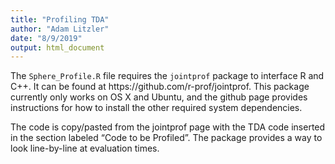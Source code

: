 ```yaml
---
title: "Profiling TDA"
author: "Adam Litzler"
date: "8/9/2019"
output: html_document
---
```


The `Sphere_Profile.R` file requires the `jointprof` package to interface R and C++. It can be found at https://github.com/r-prof/jointprof. This package currently only works on OS X and Ubuntu, and the github page provides instructions for how to install the other required system dependencies.

The code is copy/pasted from the jointprof page with the TDA code inserted in the section labeled "Code to be Profiled". The package provides a way to look line-by-line at evaluation times. 